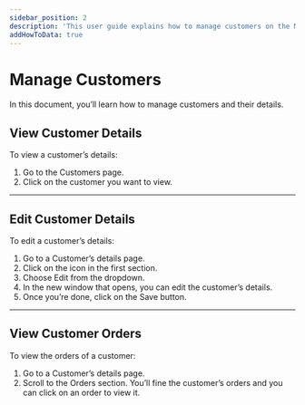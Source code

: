 ```yaml
---
sidebar_position: 2
description: 'This user guide explains how to manage customers on the Medusa admin. Learn how to view and edit customers.'
addHowToData: true
---
```



# Manage Customers

In this document, you’ll learn how to manage customers and their details.

## View Customer Details

To view a customer’s details:

1. Go to the Customers page.
2. Click on the customer you want to view.

---

## Edit Customer Details

To edit a customer’s details:

1. Go to a Customer’s details page.
2. Click on the <UiIcon lightIcon="https://res.cloudinary.com/dza7lstvk/image/upload/v1667999308/Medusa%20Docs/UI%20Icons/1ordBC6_ssysel.png" darkIcon="https://res.cloudinary.com/dza7lstvk/image/upload/v1667999326/Medusa%20Docs/UI%20Icons/dSwWYBH_stzgoi.png" alt="three dots" /> icon in the first section.
3. Choose Edit from the dropdown.
4. In the new window that opens, you can edit the customer’s details.
5. Once you’re done, click on the Save button.

---

## View Customer Orders

To view the orders of a customer:

1. Go to a Customer’s details page.
2. Scroll to the Orders section. You’ll fine the customer’s orders and you can click on an order to view it.